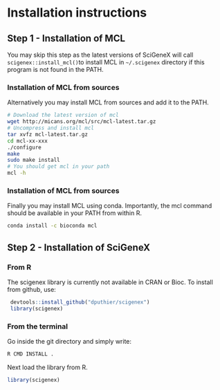 # Installation instructions

## Step 1 - Installation of MCL

You may skip this step as the latest versions of SciGeneX will call `scigenex::install_mcl()`to install MCL in `~/.scigenex` directory if this program is not found in the PATH.


### Installation of MCL from sources

Alternatively you may install MCL from sources and add it to the PATH.

```bash
# Download the latest version of mcl 
wget http://micans.org/mcl/src/mcl-latest.tar.gz
# Uncompress and install mcl
tar xvfz mcl-latest.tar.gz
cd mcl-xx-xxx
./configure
make
sudo make install
# You should get mcl in your path
mcl -h
```

### Installation of MCL from sources

Finally you may install MCL using conda. Importantly, the mcl command should be available in your PATH from within R.

```bash
conda install -c bioconda mcl
```


## Step 2 - Installation of SciGeneX

### From R

The scigenex library is currently not available in CRAN or Bioc. To install from github, use:

```r
 devtools::install_github("dputhier/scigenex")
 library(scigenex)
```

### From the terminal

Go inside the git directory and simply write:

```bash
R CMD INSTALL .
```

Next load the library from R.

```r
library(scigenex)
```

